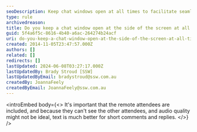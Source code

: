```yaml
---
seoDescription: Keep chat windows open at all times to facilitate seamless communication and collaboration.
type: rule
archivedreason:
title: Do you keep a chat window open at the side of the screen at all times?
guid: 5f4a6f5c-8616-4b40-a6ac-264274b24acf
uri: do-you-keep-a-chat-window-open-at-the-side-of-the-screen-at-all-times
created: 2014-11-05T23:47:57.000Z
authors: []
related: []
redirects: []
lastUpdated: 2024-06-08T03:27:17.000Z
lastUpdatedBy: Brady Stroud [SSW]
lastUpdatedByEmail: bradystroud@ssw.com.au
createdBy: JoannaFeely
createdByEmail: JoannaFeely@ssw.com.au
---
```


<introEmbed
  body={<>
It's important that the remote attendees are included, and because they can't see the other attendees, and audio quality might not be ideal, text is much better for short comments and replies.
  </>}
/>
